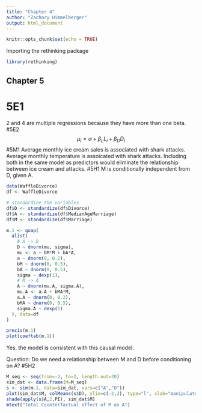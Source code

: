 ```yaml
---
title: "Chapter 4"
author: "Zachary Himmelberger"
output: html_document
---
```


```r
knitr::opts_chunk$set(echo = TRUE)
```
Importing the rethinking package
```R
library(rethinking)
```
## Chapter 5
# 5E1
2 and 4 are multiple regressions because they have more than one beta. 
#5E2
$$\mu_i = \alpha + \beta_{L} L_i + \beta_{D} D_i$$
#5M1
Average monthly ice cream sales is associated with shark attacks. Average monthly temperature is assoicated with shark attacks. Including both in the same model as predictors would eliminate the relationship between ice cream and attacks. 
#5H1
M is conditionally independent from D, given A.
```R
data(WaffleDivorce)
df <- WaffleDivorce

# standardize the variables
df$D <- standardize(df$Divorce)
df$A <- standardize(df$MedianAgeMarriage)
df$M <- standardize(df$Marriage)

m.1 <- quap(
  alist(
    # A -> D
    D ~ dnorm(mu, sigma),
    mu <- a + bM*M + bA*A,
    a ~ dnorm(0, 0.2),
    bM ~ dnorm(0, 0.5),
    bA ~ dnorm(0, 0.5),
    sigma ~ dexp(1),
    # M -> A
    A ~ dnorm(mu.A, sigma.A),
    mu.A <- a.A + bMA*M,
    a.A ~ dnorm(0, 0.2),
    bMA ~ dnorm(0, 0.5),
    sigma.A ~ dexp(1)
  ), data=df
)

precis(m.1)
plot(coeftab(m.1))
```
Yes, the model is consistent with this causal model.

Question: Do we need a relationship between M and D before conditioning on A?
#5H2
```R
M_seq <- seq(from=-2, to=2, length.out=30)
sim_dat <- data.frame(M=M_seq)
s <- sim(m.1, data=sim_dat, vars=c("A","D"))
plot(sim_dat$M, colMeans(s$D), ylim=c(-2,2), type="l", xlab="manipulated A", ylab="counterfactual D")
shade(apply(s$A,2,PI), sim_dat$M)
mtext("Total Counterfactual effect of M on A")
```